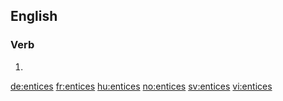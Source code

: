 ==English==

===Verb===
{{head|en}}

# {{en-third-person singular of|entice}}

[[de:entices]]
[[fr:entices]]
[[hu:entices]]
[[no:entices]]
[[sv:entices]]
[[vi:entices]]